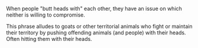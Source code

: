 {{rfc}}

When people "butt heads with" each other, they have an issue on which neither is willing to compromise.

This phrase alludes to goats or other territorial animals who fight or maintain their territory by pushing offending animals (and people) with their heads. Often hitting them with their heads.